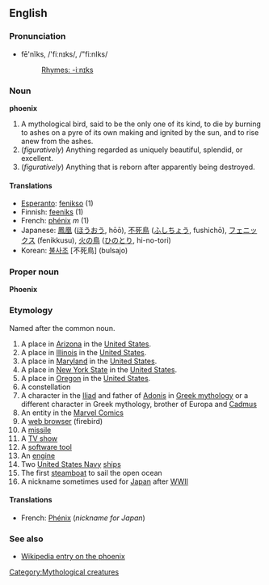 ==English==
[[Category:Mythological creatures]]
===Pronunciation===
*fē'nĭks, /'fiːnɪks/, /"fi:nIks/
*:[[Rhymes:English:-iːnɪks|Rhymes: -iːnɪks]]
===Noun===
'''phoenix'''

# A mythological bird, said to be the only one of its kind, to die by burning to ashes on a pyre of its own making and ignited by the sun, and to rise anew from the ashes.
# (''figuratively'') Anything regarded as uniquely beautiful, splendid, or excellent.
# (''figuratively'') Anything that is reborn after apparently being destroyed.

====Translations====
*[[Esperanto]]: [[fenikso]] (1)
*Finnish: [[feeniks]] (1)
*French: [[phénix]] ''m'' (1)
*Japanese: [[鳳凰]] ([[ほうおう]], hōō), [[不死鳥]] ([[ふしちょう]], fushichō), [[フェニックス]] (fenikkusu), [[火の鳥]] ([[ひのとり]], hi-no-tori)
*Korean: [[불사조]] [不死鳥] (bulsajo)

===Proper noun===
'''Phoenix'''

===Etymology===
Named after the common noun.

# A place in [[Arizona]] in the [[United States]].
# A place in [[Illinois]] in the [[United States]].
# A place in [[Maryland]] in the [[United States]].
# A place in [[New York State]] in the [[United States]].
# A place in [[Oregon]] in the [[United States]].
# A constellation
# A character in the [[Iliad]] and father of [[Adonis]] in [[Greek mythology]] or a different character in Greek mythology, brother of Europa and [[Cadmus]]
# An entity in the [[Marvel Comics]]
# A [[web browser]] (firebird)
# A [[missile]]
# A [[TV show]]
# A [[software tool]]
# An [[engine]]
# Two [[United States Navy]] [[ships]]
# The first [[steamboat]] to sail the open ocean
# A nickname sometimes used for [[Japan]] after [[World War II|WWII]]

====Translations====
*French: [[Phénix]]  (''nickname for Japan'')

===See also===
*[[w:phoenix|Wikipedia entry on the phoenix]]